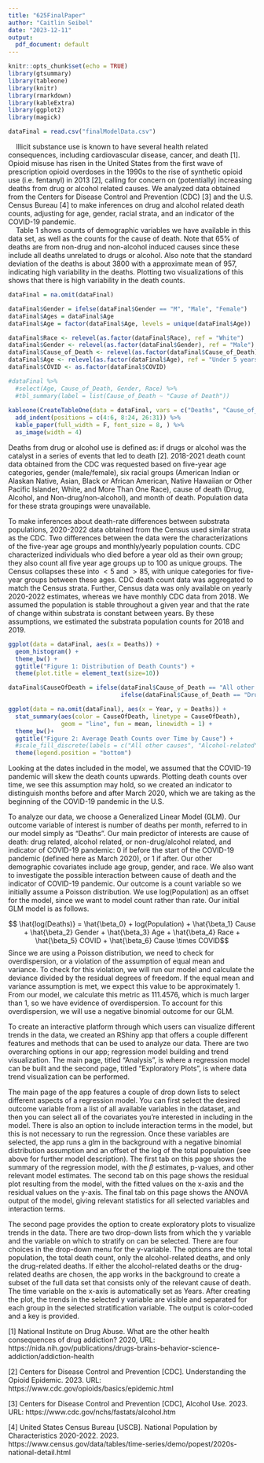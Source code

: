 ```yaml
---
title: "625FinalPaper"
author: "Caitlin Seibel"
date: "2023-12-11"
output:
  pdf_document: default
---
```


```r
knitr::opts_chunk$set(echo = TRUE)
library(gtsummary)
library(tableone)
library(knitr)
library(rmarkdown)
library(kableExtra)
library(ggplot2)
library(magick)

dataFinal = read.csv("finalModelData.csv")
```

\section{Introduction}

```{=latex}
\begin{minipage}[t]{0.5\linewidth}
```

|     Illicit substance use is known to have several health related consequences, including cardiovascular disease, cancer, and death [1]. Opioid misuse has risen in the United States from the first wave of prescription opioid overdoses in the 1990s to the rise of synthetic opioid use (i.e. fentanyl) in 2013 [2], calling for concern on (potentially) increasing deaths from drug or alcohol related causes. We analyzed data obtained from the Centers for Disease Control and Prevention (CDC) [3] and the U.S. Census Bureau [4] to make inferences on drug and alcohol related death counts, adjusting for age, gender, racial strata, and an indicator of the COVID-19 pandemic. 

|     Table 1 shows counts of demographic variables we have available in this data set, as well as the counts for the cause of death. Note that 65\% of deaths are from non-drug and non-alcohol induced causes since these include all deaths unrelated to drugs or alcohol. Also note that the standard deviation of the deaths is about 3800 with a approximate mean of 957, indicating high variability in the deaths. Plotting two visualizations of this shows that there is high variability in the death counts.

```{=latex}
\end{minipage}%
\begin{minipage}[t]{0.5\linewidth}
```
```r

dataFinal = na.omit(dataFinal)

dataFinal$Gender = ifelse(dataFinal$Gender == "M", "Male", "Female")
dataFinal$Ages = dataFinal$Age
dataFinal$Age = factor(dataFinal$Age, levels = unique(dataFinal$Age))

dataFinal$Race <- relevel(as.factor(dataFinal$Race), ref = "White")
dataFinal$Gender <- relevel(as.factor(dataFinal$Gender), ref = "Male")
dataFinal$Cause_of_Death <- relevel(as.factor(dataFinal$Cause_of_Death), ref = "All other non-drug and non-alcohol causes")
dataFinal$Age <- relevel(as.factor(dataFinal$Age), ref = "Under 5 years")
dataFinal$COVID <- as.factor(dataFinal$COVID)

#dataFinal %>%
  #select(Age, Cause_of_Death, Gender, Race) %>%
  #tbl_summary(label = list(Cause_of_Death ~ "Cause of Death"))
  
kableone(CreateTableOne(data = dataFinal, vars = c("Deaths", "Cause_of_Death", "Age", "Race", "Gender", "COVID")), booktabs = T, caption = "Descriptive statistics") %>%
  add_indent(positions = c(4:6, 8:24, 26:31)) %>% 
  kable_paper(full_width = F, font_size = 8, ) %>%
  as_image(width = 4)
```
```{=latex}
\end{minipage}
```


\section{Methods}
\subsection{Data Preprocessing}

Deaths from drug or alcohol use is defined as: if drugs or alcohol was the catalyst in a series of events that led to death [2]. 2018-2021 death count data obtained from the CDC was requested based on five-year age categories, gender (male/female), six racial groups (American Indian or Alaskan Native, Asian, Black or African American, Native Hawaiian or Other Pacific Islander, White, and More Than One Race), cause of death (Drug, Alcohol, and Non-drug/non-alcohol), and month of death. Population data for these strata groupings were unavailable. 

To make inferences about death-rate differences between substrata populations, 2020-2022 data obtained from the Census used similar strata as the CDC. Two differences between the data were the characterizations of the five-year age groups and monthly/yearly population counts. CDC characterized individuals who died before a year old as their own group; they also count all five year age groups up to 100 as unique groups. The Census collapses these into $<5$ and $> 85$, with unique categories for five-year groups between these ages. CDC death count data was aggregated to match the Census strata. Further, Census data was only available on yearly 2020-2022 estimates, whereas we have monthly CDC data from 2018. We assumed the population is stable throughout a given year and that the rate of change within substrata is constant between years. By these assumptions, we estimated the substrata population counts for 2018 and 2019. 

```{=latex}
\begin{minipage}[t]{0.5\linewidth}
```

```r
ggplot(data = dataFinal, aes(x = Deaths)) +
  geom_histogram() +
  theme_bw() +
  ggtitle("Figure 1: Distribution of Death Counts") +
  theme(plot.title = element_text(size=10))

```

```{=latex}
\end{minipage}%
\begin{minipage}[t]{0.5\linewidth}
```

```r
dataFinal$CauseOfDeath = ifelse(dataFinal$Cause_of_Death == "All other non-drug and non-alcohol causes", "All other",
                                ifelse(dataFinal$Cause_of_Death == "Drug-induced causes", "Drug-induced", "Alcohol-induced"))

ggplot(data = na.omit(dataFinal), aes(x = Year, y = Deaths)) +
  stat_summary(aes(color = CauseOfDeath, linetype = CauseOfDeath), 
               geom = "line", fun = mean, linewidth = 1) + 
  theme_bw()+
  ggtitle("Figure 2: Average Death Counts over Time by Cause") + 
  #scale_fill_discrete(labels = c("All other causes", "Alcohol-related", "Drug-related")) +
  theme(legend.position = "bottom")
```
```{=latex}
\end{minipage}
```

Looking at the dates included in the model, we assumed that the COVID-19 pandemic will skew the death counts upwards. Plotting death counts over time, we see this assumption may hold, so we created an indicator to distinguish months before and after March 2020, which we are taking as the beginning of the COVID-19 pandemic in the U.S. 

\subsection{Model Building}
To analyze our data, we choose a Generalized Linear Model (GLM). Our outcome variable of interest is number of deaths per month, referred to in our model simply as "Deaths". Our main predictor of interests are cause of death: drug related, alcohol related, or non-drug/alcohol related, and indicator of COVID-19 pandemic: 0 if before the start of the COVID-19 pandemic (defined here as March 2020), or 1 if after. Our other demographic covariates include age group, gender, and race. We also want to investigate the possible interaction between cause of death and the indicator of COVID-19 pandemic. Our outcome is a count variable so we initially assume a Poisson distribution. We use log(Population) as an offset for the model, since we want to model count rather than rate. Our initial GLM model is as follows.

$$ \hat{log(Deaths)} = \hat{\beta_0} + log(Population) + \hat{\beta_1} Cause + \hat{\beta_2} Gender + \hat{\beta_3} Age + \hat{\beta_4} Race + \hat{\beta_5} COVID + \hat{\beta_6} Cause \times COVID$$
Since we are using a Poisson distribution, we need to check for overdispersion, or a violation of the assumption of equal mean and variance. To check for this violation, we will run our model and calculate the deviance divided by the residual degrees of freedom. If the equal mean and variance assumption is met, we expect this value to be approximately 1. From our model, we calculate this metric as 111.4576, which is much larger than 1, so we have evidence of overdispersion. To account for this overdispersion, we will use a negative binomial outcome for our GLM.

\section{Results}

\subsection{RShiny App}

\indent To create an interactive platform through which users can visualize different trends in the data, we created an RShiny app that offers a couple different features and methods that can be used to analyze our data. There are two overarching options in our app; regression model building and trend visualization. The main page, titled "Analysis", is where a regression model can be built and the second page, titled "Exploratory Plots", is where data trend visualization can be performed. 

The main page of the app features a couple of drop down lists to select different aspects of a regression model. You can first select the desired outcome variable from a list of all available variables in the dataset, and then you can select all of the covariates you're interested in including in the model. There is also an option to include interaction terms in the model, but this is not necessary to run the regression. Once these variables are selected, the app runs a glm in the background with a negative binomial distribution assumption and an offset of the log of the total population (see above for further model description). The first tab on this page shows the summary of the regression model, with the $\beta$ estimates, p-values, and other relevant model estimates. The second tab on this page shows the residual plot resulting from the model, with the fitted values on the x-axis and the residual values on the y-axis. The final tab on this page shows the ANOVA output of the model, giving relevant statistics for all selected variables and interaction terms. 

The second page provides the option to create exploratory plots to visualize trends in the data. There are two drop-down lists from which the y variable and the variable on which to stratify on can be selected. There are four choices in the drop-down menu for the y-variable. The options are the total population, the total death count, only the alcohol-related deaths, and only the drug-related deaths. If either the alcohol-related deaths or the drug-related deaths are chosen, the app works in the background to create a subset of the full data set that consists only of the relevant cause of death. The time variable on the x-axis is automatically set as Years. After creating the plot, the trends in the selected y variable are visible and separated for each group in the selected stratification variable. The output is color-coded and a key is provided.


\section{Discussion}

\section{References}

[1] National Institute on Drug Abuse. What are the other health consequences of drug addiction? 2020, URL: https://nida.nih.gov/publications/drugs-brains-behavior-science-addiction/addiction-health 

[2] Centers for Disease Control and Prevention [CDC]. Understanding the Opioid Epidemic. 2023. URL: https://www.cdc.gov/opioids/basics/epidemic.html

[3] Centers for Disease Control and Prevention [CDC], Alcohol Use. 2023. URL: https://www.cdc.gov/nchs/fastats/alcohol.htm

[4] United States Census Bureau [USCB]. National Population by Characteristics 2020-2022. 2023. https://www.census.gov/data/tables/time-series/demo/popest/2020s-national-detail.html
